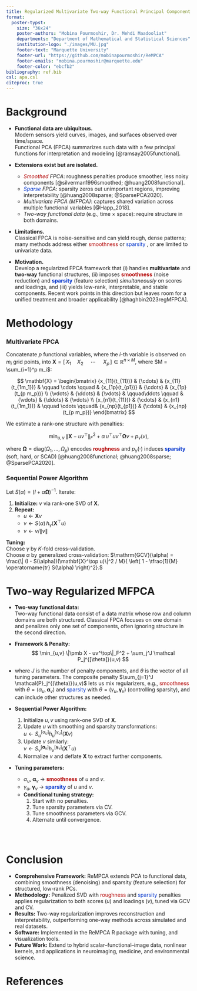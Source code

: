 ```yaml
---
title: Regularized Multivariate Two-way Functional Principal Component Analysis
format:
  poster-typst: 
    size: "36x24"
    poster-authors: "Mobina Pourmoshir, Dr. Mehdi Maadooliat"
    departments: "Department of Mathematical and Statistical Sciences"
    institution-logo: "./images/MU.jpg"
    footer-text: "Marquette University"
    footer-url: "https://github.com/mobinapourmoshir/ReMPCA"
    footer-emails: "mobina.pourmoshir@marquette.edu"
    footer-color: "ebcfb2"
bibliography: ref.bib
csl: apa.csl
citeproc: true
---
```


# Background

- **Functional data are ubiquitous.**  
  Modern sensors yield curves, images, and surfaces observed over time/space.  
  Functional PCA (FPCA) summarizes such data with a few principal functions for interpretation and modeling [@ramsay2005functional].

- **Extensions exist but are isolated.**
  - *<span style="color:#b30000;">Smoothed</span> FPCA*: roughness penalties produce smoother, less noisy components [@silverman1996smoothed; @huang2008functional].
  - *<span style="color:#0033cc;">Sparse</span> FPCA*: sparsity zeros out unimportant regions, improving interpretability [@huang2008sparse; @SparsePCA2020].
  - *Multivariate FPCA (MFPCA)*: captures shared variation across multiple functional variables [@Happ_2018].
  - *Two-way functional data* (e.g., time × space): require structure in both domains.

- **Limitations.**  
  Classical FPCA is noise-sensitive and can yield rough, dense patterns; many methods address either <span style="color:#b30000;">smoothness</span> or <span style="color:#0033cc;">sparsity</span> , or are limited to univariate data.

- **Motivation.**  
  Develop a regularized FPCA framework that (i) handles **multivariate** and **two-way** functional structures,  (ii) imposes **<span style="color:#b30000;">smoothness</span>** (noise reduction) and **<span style="color:#0033cc;">sparsity</span>** (feature selection) *simultaneously* on scores and loadings,  and (iii) yields low-rank, interpretable, and stable components.  Recent work points in this direction but leaves room for a unified treatment and broader applicability [@haghbin2023regMFPCA].



# Methodology
### **Multivariate FPCA**

Concatenate $p$ functional variables, where the $i$-th variable is observed on $m_i$ grid points, into $\mathbf{X} = \big[\,{X_1}\quad X_2 \quad \; \cdots \; \quad{X_p}\,\big] \in\mathbb{R}^{n\times M}$, where $M = \sum_{i=1}^p m_i$:

$$
\mathbf{X} =
\begin{bmatrix}
{x_{11}(t_{11})} & {\cdots} & {x_{11}(t_{1m_1})} & \qquad \cdots \qquad & {x_{1p}(t_{p1})} & {\cdots} & {x_{1p}(t_{p m_p})} \\
{\vdots} & {\ddots} & {\vdots} & \qquad\ddots \qquad & {\vdots} &  {\ddots} & {\vdots} \\
{x_{n1}(t_{11})} & {\cdots} & {x_{n1}(t_{1m_1})} & \qquad \cdots \qquad& {x_{np}(t_{p1})} & {\cdots} & {x_{np}(t_{p m_p})}
\end{bmatrix}
$$


We estimate a rank-one structure with penalties:

$$
\min_{u,v}\;\|\mathbf{X}-uv^\top\|_F^2
+ \alpha\, u^\top u v^\top \boldsymbol{\Omega} v
+ p_\gamma(v),
$$

where $\boldsymbol{\Omega} = \mathrm{diag}(\Omega_1,\ldots,\Omega_p)$ encodes **<span style="color:#b30000;">roughness</span>** and $p_\gamma(\cdot)$ induces **<span style="color:#0033cc;">sparsity</span>** (soft, hard, or SCAD) [@huang2008functional; @huang2008sparse; @SparsePCA2020].


### **Sequential Power Algorithm**

Let $S(\alpha) = (I + \alpha \boldsymbol{\Omega})^{-1}$. Iterate:

1. **Initialize:** $v$ via rank-one SVD of $\mathbf{X}$.
2. **Repeat:**  
   - $u \leftarrow \mathbf{X}v$  
   - $v \leftarrow S(\alpha)\,h_\gamma(\mathbf{X}^\top u)$  
   - $v \leftarrow v / \|v\|$

**Tuning:**  
Choose $\gamma$ by $K$-fold cross-validation.  
Choose $\alpha$ by generalized cross-validation: $\mathrm{GCV}(\alpha) = \frac{\| (I - S(\alpha))(\mathbf{X}^\top u)\|^2 / M}{ \left( 1 - \tfrac{1}{M} \operatorname{tr} S(\alpha) \right)^2}.$



# Two-way Regularized MFPCA

- **Two-way functional data:**  
  Two-way functional data consist of a data matrix whose row and column domains are both structured. Classical FPCA focuses on one domain and penalizes only one set of components, often ignoring structure in the second direction.


- **Framework & Penalty:**  
  $$
  \min_{u,v} \|\pmb X - uv^\top\|_F^2 + 
    \sum_j^J \mathcal P_j^{[\theta]}(u,v)
  $$
- where $J$ is the number of penalty components, and $\theta$ is the vector of all tuning parameters. The composite penalty $\sum_{j=1}^J \mathcal{P}_j^{(\theta)}(u,v)$ lets us mix regularizers, e.g., <span style="color:#b30000;">smoothness</span> with $\theta=(\alpha_u,\boldsymbol{\alpha}_v)$ and <span style="color:#0033cc;">sparsity</span> with $\theta=(\gamma_u,\boldsymbol{\gamma}_v)$ (controlling sparsity), and can include other structures as needed.


- **Sequential Power Algorithm:**  
  1. Initialize $u, v$ using rank-one SVD of $\mathbf{X}$.  
  2. Update $u$ with smoothing and sparsity transformations:  
     $u \leftarrow S_u^{[\alpha_u]} h_u^{[\gamma_u]}(\mathbf{X}v)$  
  3. Update $v$ similarly:  
     $v \leftarrow S_v^{[\boldsymbol{\alpha}_v]} h_v^{[\boldsymbol{\gamma}_v]}(\mathbf{X}^\top u)$  
  4. Normalize $v$ and deflate $\mathbf{X}$ to extract further components.
  
- **Tuning parameters:**  
  - $\alpha_u$, $\boldsymbol{\alpha}_v$ → **<span style="color:#b30000;">smoothness</span>** of $u$ and $v$.  
  - $\gamma_u$, $\boldsymbol{\gamma}_v$ → **<span style="color:#0033cc;">sparsity</span>** of $u$ and $v$.
  - **Conditional tuning strategy:**  
    1. Start with no penalties.  
    2. Tune sparsity parameters via CV.  
    3. Tune smoothness parameters via GCV.  
    4. Alternate until convergence.

<div style="height: 30px;"></div>

```{=typst}
#grid(
  columns: 4,
  gutter: 2pt,  // reduce spacing between images

  // Row 1
  image("images/True.svg", width: 2.5in),
  image("images/svd_Reconstructed.svg", width: 2.5in),
  image("images/Lasso_reconstructed.svg", width: 2.5in),
  image("images/u1plots.svg", width: 2.5in),

  // Row 2
  image("images/NoisyChessboard.svg", width: 2.5in),
  image("images/smooth_reconstructed.svg", width: 2.5in),
  image("images/pic.compress.svg", width: 2.5in),
  image("images/v1plots.svg", width: 2.5in),
)
```





# Conclusion 
- **Comprehensive Framework:** ReMPCA extends PCA to functional data, combining smoothness (denoising) and sparsity (feature selection) for structured, low-rank PCs.
- **Methodology:** Penalized SVD with <span style="color:#b30000;">roughness</span> and <span style="color:#0033cc;">sparsity</span> penalties applies regularization to both scores ($u$) and loadings ($v$), tuned via GCV and CV.
- **Results:** Two-way regularization improves reconstruction and interpretability, outperforming one-way methods across simulated and real datasets.
- **Software:** Implemented in the ReMPCA R package with tuning, and visualization tools.
- **Future Work:** Extend to hybrid scalar–functional–image data, nonlinear kernels, and applications in neuroimaging, medicine, and environmental science.
  

```{=typst}
#align(center,
  grid(
    columns: 1,
    row-gutter: 0pt,
    image("images/plot1.svg", width: 9in),
    image("images/plot2.svg", width: 9in),
    image("images/plot3.svg", width: 9in),
  )
)
```


# References
```{=typst}
#set text(size: 9pt)
```

